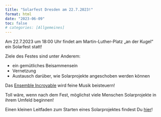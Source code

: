 ```yaml
---
title: "Solarfest Dresden am 22.7.2023!"
format: html
date: "2023-06-09"
toc: false
# categories: [Allgemeines]
---
```

Am 22.7.2023 um 18:00 Uhr findet am Martin-Luther-Platz „an der Kugel“ ein Solarfest statt! 

Ziele des Festes sind unter Anderem:

* ein gemütliches Beisammensein
* Vernetzung
* Austausch darüber, wie Solarprojekte angeschoben werden können

Das [Ensemble Incroyable](https://www.youtube.com/@ensembleincroyable2685) wird feine Musik beisteuern!

Toll wäre, wenn nach dem Fest, möglichst viele Menschen Solarprojekte in ihrem Umfeld beginnen!

Einen kleinen Leitfaden zum Starten eines Solarprojektes findest Du [hier](/posts/2023-06-10-wie-kann-ich-ein-solarprojekt-starten/index.qmd)!
